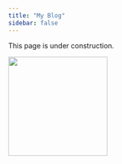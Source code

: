 ```yaml
---
title: "My Blog"
sidebar: false 
---
```


This page is under construction.

![](images/lCykYS.gif){fig-align="center" width="200"}
